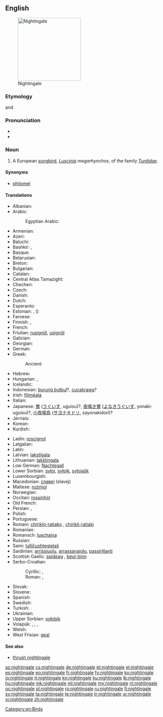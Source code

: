 ==English==

[[Image:Luscinia_megarhynchos_Istria_01.jpg|thumb|right|200px|Nightingale]]

===Etymology===
{{etyl|ang|en}} and {{etyl|enm|en}} {{term|nihtgale||one who sings during the night|lang=enm}}

===Pronunciation===
* {{IPA|/ˈnaɪtɪŋɡeɪl/}}
* {{audio|en-us-nightingale.ogg|Audio (US)}}

===Noun===
{{en-noun}}

# A European [[songbird]], ''[[Luscinia]] megarhynchos'', of the family ''[[Turdidae]]''.

====Synonyms====
* [[philomel]]

====Translations====
{{trans-top|bird}}
* Albanian: {{t+|sq|bilbil|m}}
* Arabic: {{t-|ar|عندليب|m|tr=ʕandalīb|sc=Arab}}
*: Egyptian Arabic: {{tø|arz|عندليب|m|tr=ʕandalīb|sc=Arab}}
* Armenian: {{t-|hy|սոխակ|tr=soxak}}
* Azeri: {{t+|az|bülbül}}
* Baluchi: {{tø|bal|بلبل|tr=bulbul}}
* Bashkir: {{tø|ba|һандуғас|tr=handuğas|sc=Cyrl}}, {{qualifier|poetic}} {{tø|ba|былбыл|tr=bïlbïl|sc=Cyrl}}
* Basque: {{t-|eu|urretxindor}}
* Belarusian: {{t-|be|салавей}}
* Breton: {{t-|br|eostig}}
* Bulgarian: {{t+|bg|славей|tr=slávej}}
* Catalan: {{t-|ca|rossinyol}}
* Central Atlas Tamazight: {{tø|tzm|ⴰⵙⵓⴷⴷⵔ|tr=asuddr}}
* Chechen: {{tø|ce|цIир-цIир}}
* Czech: {{t+|cs|slavík|m}}
* Danish: {{t-|da|sydlig nattergal}}
* Dutch: {{t+|nl|nachtegaal|m}}
* Esperanto: {{t-|eo|najtingalo}}
* Estonian: {{t+|et|ööbik}}, ({{t-|et|lőunaööbik}})
* Faroese: {{t-|fo|suðurnáttargali}}
* Finnish: {{t+|fi|satakieli}}, {{t+|fi|etelänsatakieli}}
* French: {{t+|fr|rossignol philomèle|m}}
* Friulian: [[rusignűl]], [[usignűl]]
* Galician: {{t-|gl|reiseñor|m}}
* Georgian: {{t-|ka|ბულბული|tr=bulbuli|sc=Geor}}
* German: {{t+|de|Nachtigall|f}}
* Greek: {{t+|el|αηδόνι|n|tr=aidóni}}
*: Ancient: {{tø|grc|ἀηδών|f|sc=polytonic}}
* Hebrew: {{t+|he|זמיר}}
* Hungarian: {{t+|hu|csalogány}}, {{t+|hu|fülemüle}}
* Icelandic: {{t+|is|næturgali|m}}
* Indonesian: [[burung bulbul]]?, [[cucakrawa]]?
* Irish: [[filiméala]]
* Italian: {{t+|it|usignolo|m}}
* Japanese: [[鶯]] ([[うぐいす]], uguisu)?, [[夜鳴き鶯]] ([[よなきうぐいす]], yonaki-uguisu)?, [[小夜鳴鳥]] ([[サヨナキドリ]], sayonakidori)?
* Jèrriais: {{tø|roa-jer|rossîngno|m}}
* Korean: {{t-|ko|나이팅게일|sc=Kore}}
* Kurdish: {{t+|ku|bilbil|m}}
{{trans-mid}}
* Ladin: [[roscignol]]
* Latgalian: {{tø|ltg|laksteigola|f}}
* Latin: {{t-|la|luscinia|f}}
* Latvian: [[lakstīgala]]
* Lithuanian: [[lakštingala]]
* Low German: [[Nachtegall]] {{f}}
* Lower Sorbian: [[syłoj]], [[syłojk]], [[syłojašk]]
* Luxembourgish: {{t+|lb|Nuechtegailchen|f}}
* Macedonian: [[славеj]] (slavej)
* Maltese: [[rożinjol]]
* Norwegian: {{t-|no|sørnattergal}}
* Occitan: [[rossinhòl]]
* Old French: {{tø|fro|russignol|m}}
* Persian: {{t+|fa|بلبل|tr=bolbol}},  {{t+|fa|هزاردستان|tr=hazârdastân}}
* Polish: {{t+|pl|słowik rdzawy|m}}
* Portuguese: {{t+|pt|rouxinol}}
* Romani: [[chiriklo-ratiako]] {{m}}, [[chirikli-ratiaki]] {{f}}
* Romanian: {{t+|ro|privighetoare}}
* Romansch: [[luschaina]]
* Russian: {{t+|ru|соловей|m|tr=solovéj}}
* Sami: [[lulličuohtegielaš]]
* Sardinian: [[arrissiuolu]], [[arrassanajolu]], [[passirillanti]]
* Scottish Gaelic: [[spideag]] {{f}}, [[beul-binn]] {{m}}
* Serbo-Croatian:
*: Cyrillic: {{t-|sh|мали славуj|m|alt=ма̑лӣ сла̀вӯј|sc=Cyrl}}, {{t-|sh|славуj|m|alt=сла̀вӯј|sc=Cyrl}}
*: Roman: {{t-|sh|mali slavuj|m|alt=mȃlī slàvūj}}, {{t-|sh|slavuj|m|alt=slàvūj}}
* Slovak: {{t-|sk|slávik|m}}
* Slovene: {{t+|sl|slavec|m}}
* Spanish: {{t+|es|ruiseñor|m}}
* Swedish: {{t+|sv|sydnäktergal}}
* Turkish: {{t+|tr|bülbül}}
* Ukrainian: {{t-|uk|соловей|tr=solovej}}
* Upper Sorbian: [[sołobik]]
* Volapük: {{qualifier|male or female}} {{t+|vo|galit}}, {{qualifier|male}} {{t-|vo|higalit}}, {{qualifier|female}} {{t-|vo|jigalit}}, {{qualifier|offspring, young}} {{t-|vo|galitül}}
* Welsh: {{t-|cy|eos}}
* West Frisian: [[geal]]
{{trans-bottom}}

====See also====
* [[thrush nightingale]]

[[Category:en:Birds]]

[[az:nightingale]]
[[cs:nightingale]]
[[de:nightingale]]
[[et:nightingale]]
[[el:nightingale]]
[[es:nightingale]]
[[eo:nightingale]]
[[fr:nightingale]]
[[fy:nightingale]]
[[ko:nightingale]]
[[io:nightingale]]
[[it:nightingale]]
[[kn:nightingale]]
[[ku:nightingale]]
[[lb:nightingale]]
[[hu:nightingale]]
[[mk:nightingale]]
[[ml:nightingale]]
[[my:nightingale]]
[[nl:nightingale]]
[[oc:nightingale]]
[[pl:nightingale]]
[[ro:nightingale]]
[[ru:nightingale]]
[[fi:nightingale]]
[[sv:nightingale]]
[[ta:nightingale]]
[[te:nightingale]]
[[tr:nightingale]]
[[ur:nightingale]]
[[vi:nightingale]]
[[zh:nightingale]]